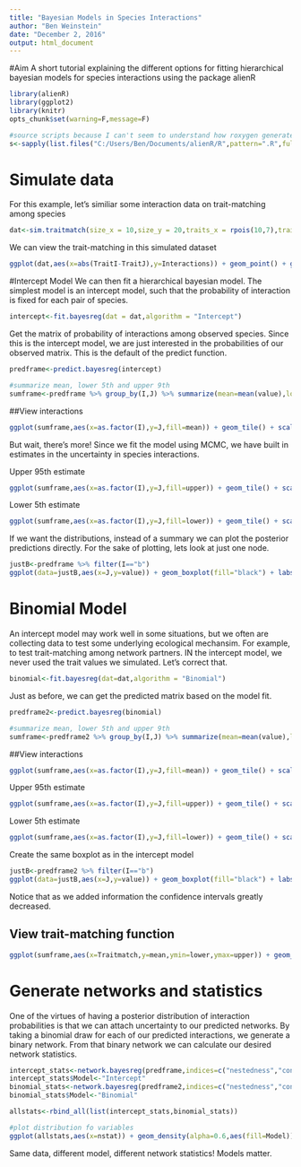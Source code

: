 ```yaml
---
title: "Bayesian Models in Species Interactions"
author: "Ben Weinstein"
date: "December 2, 2016"
output: html_document
---
```


#Aim
A short tutorial explaining the different options for fitting hierarchical bayesian models for species interactions using the package alienR

```r
library(alienR)
library(ggplot2)
library(knitr)
opts_chunk$set(warning=F,message=F)

#source scripts because I can't seem to understand how roxygen generates functions to the package! To delete once we understand how paths are handled in package creation
s<-sapply(list.files("C:/Users/Ben/Documents/alienR/R",pattern=".R",full.names = T),source)
```

# Simulate data

For this example, let's similiar some interaction data on trait-matching among species

```r
dat<-sim.traitmatch(size_x = 10,size_y = 20,traits_x = rpois(10,7),traits_y = rpois(20,10),alpha_sigma = 3,replicates=3)
```

We can view the trait-matching in this simulated dataset

```r
ggplot(dat,aes(x=abs(TraitI-TraitJ),y=Interactions)) + geom_point() + geom_smooth(method="glm",method.args=list(family="binomial")) + ggtitle("Pairwise Trait-matching") + labs(y="Prob. of Interaction")
```

#Intercept Model
We can then fit a hierarchical bayesian model. The simplest model is an intercept model, such that the probability of interaction is fixed for each pair of species.

```r
intercept<-fit.bayesreg(dat = dat,algorithm = "Intercept")
```

Get the matrix of probability of interactions among observed species. Since this is the intercept model, we are just interested in the probabilities of our observed matrix. This is the default of the predict function.

```r
predframe<-predict.bayesreg(intercept)

#summarize mean, lower 5th and upper 9th
sumframe<-predframe %>% group_by(I,J) %>% summarize(mean=mean(value),lower=quantile(value,0.05),upper=quantile(value,0.95))
```

##View interactions
```r
ggplot(sumframe,aes(x=as.factor(I),y=J,fill=mean)) + geom_tile() + scale_fill_continuous(low="blue",high="red") + labs(x="I")
```

But wait, there's more! Since we fit the model using MCMC, we have built in estimates in the uncertainty in species interactions.

Upper 95th estimate
```r
ggplot(sumframe,aes(x=as.factor(I),y=J,fill=upper)) + geom_tile() + scale_fill_continuous(low="blue",high="red") + labs(x="I")
```

Lower 5th estimate
```r
ggplot(sumframe,aes(x=as.factor(I),y=J,fill=lower)) + geom_tile() + scale_fill_continuous(low="blue",high="red") + labs(x="I")
```

If we want the distributions, instead of a summary we can plot the posterior predictions directly. For the sake of plotting, lets look at just one node.

```r
justB<-predframe %>% filter(I=="b") 
ggplot(data=justB,aes(x=J,y=value)) + geom_boxplot(fill="black") + labs(y="Probability of interaction") + ggtitle("For Species B in the higher level") + theme_bw()
```

# Binomial Model

An intercept model may work well in some situations, but we often are collecting data to test some underlying ecological mechansim. For example, to test trait-matching among network partners. IN the intercept model, we never used the trait values we simulated. Let's correct that.

```r
binomial<-fit.bayesreg(dat=dat,algorithm = "Binomial")
```

Just as before, we can get the predicted matrix based on the model fit.

```r
predframe2<-predict.bayesreg(binomial)

#summarize mean, lower 5th and upper 9th
sumframe<-predframe2 %>% group_by(I,J) %>% summarize(mean=mean(value),lower=quantile(value,0.05),upper=quantile(value,0.95),Traitmatch=unique(Traitmatch))
```

##View interactions
```r
ggplot(sumframe,aes(x=as.factor(I),y=J,fill=mean)) + geom_tile() + scale_fill_continuous(low="blue",high="red") + labs(x="I")
```

Upper 95th estimate
```r
ggplot(sumframe,aes(x=as.factor(I),y=J,fill=upper)) + geom_tile() + scale_fill_continuous(low="blue",high="red") + labs(x="I")
```

Lower 5th estimate
```r
ggplot(sumframe,aes(x=as.factor(I),y=J,fill=lower)) + geom_tile() + scale_fill_continuous(low="blue",high="red") + labs(x="I")
```

Create the same boxplot as in the intercept model

```r
justB<-predframe2 %>% filter(I=="b") 
ggplot(data=justB,aes(x=J,y=value)) + geom_boxplot(fill="black") + labs(y="Probability of interaction") + ggtitle("For Species B in the higher level") + theme_bw()
```

Notice that as we added information the confidence intervals greatly decreased.

## View trait-matching function

```r
ggplot(sumframe,aes(x=Traitmatch,y=mean,ymin=lower,ymax=upper)) + geom_line() + geom_ribbon(alpha=0.7,fill="black") + labs(y="Probability of Interaction") + theme_bw()
```

# Generate networks and statistics

One of the virtues of having a posterior distribution of interaction probabilities is that we can attach uncertainty to our predicted networks. By taking a binomial draw for each of our predicted interactions, we generate a binary network. From that binary network we can calculate our desired network statistics.

```r
intercept_stats<-network.bayesreg(predframe,indices=c("nestedness","connectance"))
intercept_stats$Model<-"Intercept"
binomial_stats<-network.bayesreg(predframe2,indices=c("nestedness","connectance"))
binomial_stats$Model<-"Binomial"

allstats<-rbind_all(list(intercept_stats,binomial_stats))

#plot distribution fo variables
ggplot(allstats,aes(x=nstat)) + geom_density(alpha=0.6,aes(fill=Model)) + facet_wrap(~Metric,scales='free',nrow=1) + theme_bw()  + labs(x="value")
```

Same data, different model, different network statistics! Models matter.